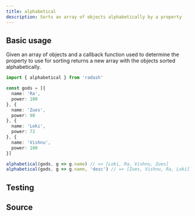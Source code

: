 ```yaml
---
title: alphabetical
description: Sorts an array of objects alphabetically by a property
---
```



## Basic usage

Given an array of objects and a callback function used to determine
the property to use for sorting returns a new array with the objects
sorted alphabetically.

```ts
import { alphabetical } from 'radash'

const gods = [{
  name: 'Ra',
  power: 100
}, {
  name: 'Zues',
  power: 98
}, {
  name: 'Loki',
  power: 72
}, {
  name: 'Vishnu',
  power: 100
}]

alphabetical(gods, g => g.name) // => [Loki, Ra, Vishnu, Zues]
alphabetical(gods, g => g.name, 'desc') // => [Zues, Vishnu, Ra, Loki]
```


## Testing

<TestingLinkAndPreview module="array" func="alphabetical" />

## Source

<SourceLinkAndPreview module="array" func="alphabetical" />